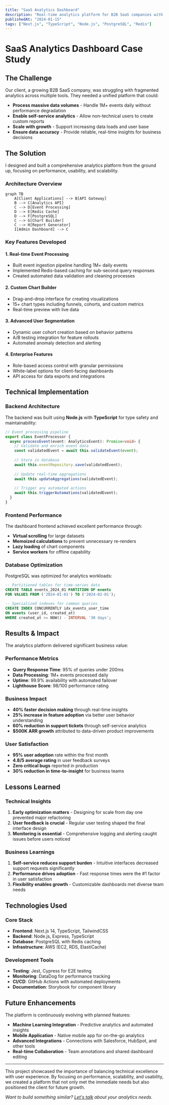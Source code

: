 ```yaml
---
title: "SaaS Analytics Dashboard"
description: "Real-time analytics platform for B2B SaaS companies with custom chart builders, user segmentation, and automated reporting."
publishedAt: "2024-01-15"
tags: ["Next.js", "TypeScript", "Node.js", "PostgreSQL", "Redis"]
---
```


# SaaS Analytics Dashboard Case Study

## The Challenge

Our client, a growing B2B SaaS company, was struggling with fragmented analytics across multiple tools. They needed a unified platform that could:

- **Process massive data volumes** - Handle 1M+ events daily without performance degradation
- **Enable self-service analytics** - Allow non-technical users to create custom reports
- **Scale with growth** - Support increasing data loads and user base
- **Ensure data accuracy** - Provide reliable, real-time insights for business decisions

## The Solution

I designed and built a comprehensive analytics platform from the ground up, focusing on performance, usability, and scalability.

### Architecture Overview

```mermaid
graph TB
    A[Client Applications] --> B[API Gateway]
    B --> C[Analytics API]
    C --> D[Event Processing]
    D --> E[Redis Cache]
    D --> F[PostgreSQL]
    C --> G[Chart Builder]
    C --> H[Report Generator]
    I[Admin Dashboard] --> C
```

### Key Features Developed

#### 1. Real-time Event Processing
- Built event ingestion pipeline handling 1M+ daily events
- Implemented Redis-based caching for sub-second query responses
- Created automated data validation and cleaning processes

#### 2. Custom Chart Builder
- Drag-and-drop interface for creating visualizations
- 15+ chart types including funnels, cohorts, and custom metrics
- Real-time preview with live data

#### 3. Advanced User Segmentation
- Dynamic user cohort creation based on behavior patterns
- A/B testing integration for feature rollouts
- Automated anomaly detection and alerting

#### 4. Enterprise Features
- Role-based access control with granular permissions
- White-label options for client-facing dashboards
- API access for data exports and integrations

## Technical Implementation

### Backend Architecture

The backend was built using **Node.js** with **TypeScript** for type safety and maintainability:

```typescript
// Event processing pipeline
export class EventProcessor {
  async processEvent(event: AnalyticsEvent): Promise<void> {
    // Validate and enrich event data
    const validatedEvent = await this.validateEvent(event);
    
    // Store in database
    await this.eventRepository.save(validatedEvent);
    
    // Update real-time aggregations
    await this.updateAggregations(validatedEvent);
    
    // Trigger any automated actions
    await this.triggerAutomations(validatedEvent);
  }
}
```

### Frontend Performance

The dashboard frontend achieved excellent performance through:

- **Virtual scrolling** for large datasets
- **Memoized calculations** to prevent unnecessary re-renders
- **Lazy loading** of chart components
- **Service workers** for offline capability

### Database Optimization

PostgreSQL was optimized for analytics workloads:

```sql
-- Partitioned tables for time-series data
CREATE TABLE events_2024_01 PARTITION OF events
FOR VALUES FROM ('2024-01-01') TO ('2024-02-01');

-- Specialized indexes for common queries
CREATE INDEX CONCURRENTLY idx_events_user_time 
ON events (user_id, created_at) 
WHERE created_at >= NOW() - INTERVAL '30 days';
```

## Results & Impact

The analytics platform delivered significant business value:

### Performance Metrics
- **Query Response Time**: 95% of queries under 200ms
- **Data Processing**: 1M+ events processed daily
- **Uptime**: 99.9% availability with automated failover
- **Lighthouse Score**: 98/100 performance rating

### Business Impact
- **40% faster decision making** through real-time insights
- **25% increase in feature adoption** via better user behavior understanding
- **60% reduction in support tickets** through self-service analytics
- **$500K ARR growth** attributed to data-driven product improvements

### User Satisfaction
- **95% user adoption** rate within the first month
- **4.8/5 average rating** in user feedback surveys
- **Zero critical bugs** reported in production
- **30% reduction in time-to-insight** for business teams

## Lessons Learned

### Technical Insights
1. **Early optimization matters** - Designing for scale from day one prevented major refactoring
2. **User feedback is crucial** - Regular user testing shaped the final interface design
3. **Monitoring is essential** - Comprehensive logging and alerting caught issues before users noticed

### Business Learnings
1. **Self-service reduces support burden** - Intuitive interfaces decreased support requests significantly
2. **Performance drives adoption** - Fast response times were the #1 factor in user satisfaction
3. **Flexibility enables growth** - Customizable dashboards met diverse team needs

## Technologies Used

### Core Stack
- **Frontend**: Next.js 14, TypeScript, TailwindCSS
- **Backend**: Node.js, Express, TypeScript
- **Database**: PostgreSQL with Redis caching
- **Infrastructure**: AWS (EC2, RDS, ElastiCache)

### Development Tools
- **Testing**: Jest, Cypress for E2E testing
- **Monitoring**: DataDog for performance tracking
- **CI/CD**: GitHub Actions with automated deployments
- **Documentation**: Storybook for component library

## Future Enhancements

The platform is continuously evolving with planned features:

- **Machine Learning Integration** - Predictive analytics and automated insights
- **Mobile Application** - Native mobile app for on-the-go analytics
- **Advanced Integrations** - Connections with Salesforce, HubSpot, and other tools
- **Real-time Collaboration** - Team annotations and shared dashboard editing

---

This project showcased the importance of balancing technical excellence with user experience. By focusing on performance, scalability, and usability, we created a platform that not only met the immediate needs but also positioned the client for future growth.

*Want to build something similar? [Let's talk](/contact) about your analytics needs.*
